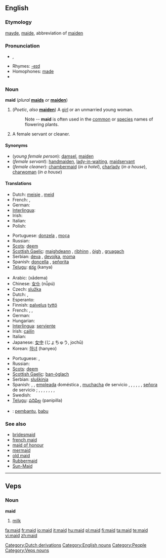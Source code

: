 ==English==
{{wikipedia}}

===Etymology===
{{ME.}} [[mayde]], [[maide]], abbreviation of [[maiden]]

===Pronunciation===
* {{IPA|/meɪd/}}, {{SAMPA|//meId//}}
* Rhymes: [[Rhymes:English:-eɪd|-eɪd]]
* Homophones: [[made]]
* {{audio|en-us-maid.ogg|Audio (US)}}

===Noun===
'''maid''' (''plural'' '''[[maids]]''' ''or'' '''[[maiden]]''')

# (''Poetic'', ''also'' '''[[maiden]]''') A [[girl]] or an unmarried young woman.
#: Note -- '''maid''' is often used in the [[common]] or [[species]] names of flowering plants.
# A female servant or cleaner.

====Synonyms====
* (''young female person''): [[damsel]], [[maiden]]
* (''female servant''): [[handmaiden]], [[lady-in-waiting]], [[maidservant]]
* (''female cleaner''): [[chambermaid]] (''in a hotel''), [[charlady]] (''in a house''), [[charwoman]] (''in a house'')

====Translations====
{{trans-top|young female}}
* Dutch: [[meisje]] {{n}}, [[meid]] {{f}}
* French: {{t|fr|demoiselle|f}}, {{t|fr|jeune fille|f}}
* German: {{t|de|Mädchen|n}}
* [[Interlingua]]: {{t|ia|senioretta}}
* Irish: {{t|ga|cailín|m}}
* Italian: {{t|it|signorina|f}}
* Polish: {{t|pl|panienka|f}}
{{trans-mid}}
* Portuguese: [[donzela]] {{f}}, [[moça]] {{f}}
* Russian: {{t|ru|девица|tr=devítsa|f}}
* [[Scots]]: [[deem]]
* [[Scottish Gaelic]]: [[maighdeann]] {{f}}, [[rìbhinn]] {{f}}, [[òigh]] {{f}}, [[gruagach]] {{f}}
* Serbian: [[deva]] {{f}}, [[devojka]], [[moma]] {{f}}
* Spanish: [[doncella]] {{f}}, [[señorita]] {{f}}
* [[Telugu]]: [[కన్య]] (kanya)
{{trans-bottom}}

{{trans-top|female servant or cleaner}}
* Arabic: {{Arab|[[خادمة]]}} (xādema) {{f}}
* Chinese: [[女仆]] (nǚpú)
* Czech: [[služka]] {{f}}
* Dutch: {{t|nl|meid|f}}, {{t|nl|dienstmeid|f}}
* Esperanto: {{t|eo|servistino}}
* Finnish: [[palvelus]] [[tyttö]]
* French: {{t|fr|bonne|f}}, {{t|fr|bonne à tout faire|f}}, {{t|fr|domestique|f}}
* German: {{t|de|Dienstmädchen|n}}
* Hungarian: {{t|hu|szobalány}}
* [[Interlingua]]: [[serviente]]
* Irish: [[cailín]] {{m}}
* Italian: {{t|it|cameriera|f}}
* Japanese: [[女中]] (じょちゅう, jochū)
* Korean: [[하녀]] (hanyeo)
{{trans-mid}}
* Portuguese: {{t|pt|empregada|f}}, {{t|pt|servente|f}}
* Russian: {{t|ru|горничная|tr=górničnaja|f}}
* [[Scots]]: [[deem]]
* [[Scottish Gaelic]]: [[ban-òglach]] {{f}}
* Serbian: [[sluškinja]] {{f}}
* Spanish: {{italbrac|inoffensive terms}} {{t|es|criada|f}}, {{t|es|doméstica|f}}, [[empleada]] doméstica {{f}}, [[muchacha]] de servicio {{f}}, {{t|es|sirvienta|f}}, {{t|es|asesora del hogar|f}} {{italbrac|Chile|formal usage}}, {{t|es|asistenta|f}} {{italbrac|Spain}}, {{t|es|mucama|f}} {{italbrac|Argentina|Uruguay}}, {{t|es|nana|f}} {{italbrac|Chile}}, [[señora]] de servicio {{f}} {{italbrac|Venezuela}}; {{italbrac|offensive terms}} {{t|es|cachifa|f}} {{italbrac|Venezuela}}, {{t|es|chacha|f}} {{italbrac|Mexico|Spain}}, {{t|es|cholera|f}} {{italbrac|El Salvador|Guatemala}}, {{t|es|chopa|f}} {{italbrac|Dominican Republic}}, {{t|es|fregona|f}} {{italbrac|Spain}}, {{t|es|gata|f}} {{italbrac|Mexico}}, {{t|es|muca|f}} {{italbrac|Guatemala}}, {{t|es|nacha|f}} {{italbrac|Honduras}}
* Swedish: {{t|sv|hembiträde|c}}
* [[Telugu]]: [[పనిపిల్ల]] (panipilla)
{{trans-bottom}}

{{checktrans-top}}
* {{ttbc|Indonesian}}: [[bantu|pembantu]], [[babu]]
{{checktrans-bottom}}

===See also===
* [[bridesmaid]]
* [[french maid]]
* [[maid of honour]]
* [[mermaid]]
* [[old maid]]
* [[Rubbermaid]]
* [[Sun-Maid]]

[[Category:Dutch derivations]]
[[Category:English nouns]]
[[Category:People]]

----

==Veps==

===Noun===
'''maid'''

# [[milk]]

[[Category:Veps nouns]]

[[fa:maid]]
[[fr:maid]]
[[io:maid]]
[[it:maid]]
[[hu:maid]]
[[pl:maid]]
[[fi:maid]]
[[ta:maid]]
[[te:maid]]
[[vi:maid]]
[[zh:maid]]